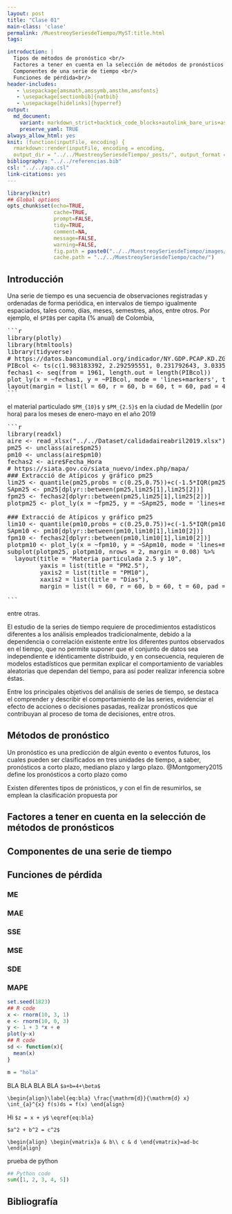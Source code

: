 ```yaml
---
layout: post
title: "Clase 01"
main-class: 'clase'
permalink: /MuestreoySeriesdeTiempo/MyST:title.html
tags:

introduction: |
  Tipos de métodos de pronóstico <br/>
  Factores a tener en cuenta en la selección de métodos de pronósticos <br/>
  Componentes de una serie de tiempo <br/>
  Funciones de pérdida<br/>
header-includes:
   - \usepackage{amsmath,amssymb,amsthm,amsfonts}
   - \usepackage[sectionbib]{natbib}
   - \usepackage[hidelinks]{hyperref}
output:
  md_document:
    variant: markdown_strict+backtick_code_blocks+autolink_bare_uris+ascii_identifiers+tex_math_single_backslash
    preserve_yaml: TRUE
always_allow_html: yes   
knit: (function(inputFile, encoding) {
  rmarkdown::render(inputFile, encoding = encoding,
  output_dir = "../../MuestreoySeriesdeTiempo/_posts/", output_format = "all"  ) })
bibliography: "../../referencias.bib"
csl: "../../apa.csl"
link-citations: yes
---
```


```r
library(knitr)
## Global options
opts_chunk$set(echo=TRUE,
               cache=TRUE,
               prompt=FALSE,
               tidy=TRUE,
               comment=NA,
               message=FALSE,
               warning=FALSE,
               fig.path = paste0("../../MuestreoySeriesdeTiempo/images/", "Clase01"),
               cache.path = "../../MuestreoySeriesdeTiempo/cache/")

```


## Introducción

Una serie de tiempo es una secuencia de observaciones registradas y ordenadas de forma periódica, en intervalos de tiempo igualmente espaciados, tales como, días, meses, semestres, años, entre otros. Por ejemplo, el `$PIB$` per capita (% anual) de Colombia, 

<pre>
```r
library(plotly)
library(htmltools)
library(tidyverse)
# https://datos.bancomundial.org/indicador/NY.GDP.PCAP.KD.ZG
PIBcol <- ts(c(1.983183392, 2.292595551, 0.231792643, 3.033555246, 0.557370132, 2.156500316, 1.110445303, 2.924696885, 3.209951184, 3.462385145, 3.379791618, 5.181404836, 4.344116951, 3.415242062, 0.054377114, 2.385808489, 1.819540279, 6.026298262, 3.003067413, 1.744317806, -0.023027616, -1.316171395, -0.683991606, 1.09300722, 0.907423685, 3.625085068, 3.235271842, 2.009085124, 1.418335593, 2.312929483, 0.116795606, 2.166679144, 3.53222506, 4.009005561, 3.4647784, 0.427584131, 1.834165369, -0.939121717, -5.611912127, 1.43545282, 0.226857288, 1.065060726, 2.489228212, 3.922772027, 3.34837565, 5.439446434, 5.551168521, 2.045206544, 0.058604955, 3.206963611, 6.232264851, 2.850694341, 3.547537302, 3.744554111, 2.023519393, 1.072527479, 0.934070318), start = 1961)
fechas1 <- seq(from = 1961, length.out = length(PIBcol))
plot_ly(x = ~fechas1, y = ~PIBcol, mode = 'lines+markers', text = paste("PIB =", round(PIBcol, 3)), width = 700, height = 300, name = "Crecimiento del PIB per cápita (% anual)") %>% layout(title="Crecimiento del PIB per cápita (% anual)", xaxis = list(title ="Año"), yaxis = list(title = "PIB (% anual)")) %>% 
layout(margin = list(l = 60, r = 60, b = 60, t = 60, pad = 4))
```
</pre>

el material particulado `$PM_{10}$` y `$PM_{2.5}$` en la ciudad de Medellín (por hora) para los meses de enero-mayo en el año 2019

<pre>
```r
library(readxl)
aire <- read_xlsx("../../Dataset/calidadaireabril2019.xlsx")
pm25 <- unclass(aire$pm25)
pm10 <- unclass(aire$pm10)
fechas2 <- aire$Fecha_Hora
# https://siata.gov.co/siata_nuevo/index.php/mapa/
### Extracció de Atípicos y gráfico pm25
lim25 <- quantile(pm25,probs = c(0.25,0.75))+c(-1.5*IQR(pm25),1.5*IQR(pm25))
SApm25 <- pm25[dplyr::between(pm25,lim25[1],lim25[2])]
fpm25 <- fechas2[dplyr::between(pm25,lim25[1],lim25[2])]
plotpm25 <- plot_ly(x = ~fpm25, y = ~SApm25, mode = 'lines+markers', text = paste("PM2.5 =", SApm25), width = 700, height = 300, name = "PM2.5")

### Extracció de Atípicos y gráfico pm25
lim10 <- quantile(pm10,probs = c(0.25,0.75))+c(-1.5*IQR(pm10),1.5*IQR(pm10))
SApm10 <- pm10[dplyr::between(pm10,lim10[1],lim10[2])]
fpm10 <- fechas2[dplyr::between(pm10,lim10[1],lim10[2])]
plotpm10 <- plot_ly(x = ~fpm10, y = ~SApm10, mode = 'lines+markers', text = paste("PM10 =", SApm10), width = 700, height = 300, name = "PM10") 
subplot(plotpm25, plotpm10, nrows = 2, margin = 0.08) %>% 
  layout(title = "Materia particulada 2.5 y 10",
         yaxis = list(title = "PM2.5"),
         yaxis2 = list(title = "PM10"),
         xaxis2 = list(title = "Días"),
         margin = list(l = 60, r = 60, b = 60, t = 60, pad = 4))

```
</pre>

entre otras.

El estudio de la series de tiempo requiere de procedimientos estadísticos diferentes a los análisis empleados tradicionalmente, debido a la dependencia o correlación existente entre los diferentes puntos observados en el tiempo, que no permite suponer que el conjunto de datos sea independiente e idénticamente distribuido, y en consecuencia, requieren de modelos estadísticos que permitan explicar el comportamiento de variables aleatorias que dependan del tiempo, para así poder realizar inferencia sobre éstas.

Entre los principales objetivos del análisis de series de tiempo, se destaca el comprender y describir el comportamiento de las series, evidenciar el efecto de acciones o decisiones pasadas, realizar pronósticos que contribuyan al proceso de toma de decisiones, entre otros.

## Métodos de pronóstico

Un pronóstico es una predicción de algún evento o eventos futuros, los cuales pueden ser clasificados en tres unidades de tiempo, a saber, pronósticos a corto plazo, mediano plazo y largo plazo. @Montgomery2015 define los pronósticos a corto plazo como 



Existen diferentes tipos de prónisticos, y con el fin de resumirlos, se emplean la clasificación propuesta por

## Factores a tener en cuenta en la selección de métodos de pronósticos

## Componentes de una serie de tiempo

## Funciones de pérdida

### ME

### MAE

### SSE

### MSE

### SDE

### MAPE




```r
set.seed(1823)
## R code
x <- rnorm(10, 3, 1)
e <- rnorm(10, 0, 3)
y <- 1 + 3 *x + e
plot(y~x)
## R code
sd <- function(x){
  mean(x)
}

m = "hola"
```

BLA BLA BLA BLA `$a+b=4+\beta$`

`\begin{align}\label{eq:bla}
\frac{\mathrm{d}}{\mathrm{d} x} \int_{a}^{x} f(s)ds = f(x)
\end{align}`

Hi `$z = x + y$` `\eqref{eq:bla}`

`$a^2 + b^2 = c^2$`

`\begin{align}
\begin{vmatrix}a & b\\
c & d
\end{vmatrix}=ad-bc \end{align}`

prueba de python

```python
## Python code
sum([1, 2, 3, 4, 5])
```


## Bibliografía


